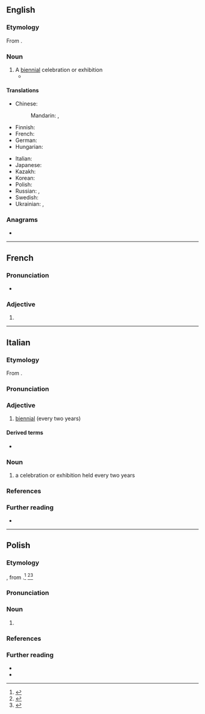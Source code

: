 {{also|biennálé}}
==English==

===Etymology===
From {{bor|en|it|biennale}}.

===Noun===
{{en-noun}}

# A [[biennial]] celebration or exhibition
#* {{quote-journal|en|2007|February 25|William Shaw|We Are Not a Muse|New York Times|url=http://www.nytimes.com/2007/02/25/magazine/25stylefrancesca.t.html
|passage=In Venice for the 2005 '''biennale''' with the architect David Adjaye and the artist Olafur Eliasson. 6.}}

====Translations====
{{trans-top|a biennial celebration or exhibition}}
* Chinese:
*: Mandarin: {{t|cmn|雙年展|sc=Hani}}, {{t|cmn|双年展|tr=shuāngniánzhǎn|sc=Hani}} {{qualifier|exhibition}}
* Finnish: {{t+|fi|biennaali}}
* French: {{t+|fr|biennale|f}}
* German: {{t+|de|Biennale|f}}
* Hungarian: {{t+|hu|biennálé}}
{{trans-mid}}
* Italian: {{t+|it|biennale|f}}
* Japanese: {{t|ja|ビエンナーレ|tr=biennāre|sc=Jpan}}
* Kazakh: {{t|kk|биеннале}}
* Korean: {{t|ko|비엔날레|sc=Kore}}
* Polish: {{t+|pl|biennale|n}}
* Russian: {{t+|ru|биенна́ле|n|f}}, {{t+|ru|бьенна́ле|n|f}}
* Swedish: {{t+|sv|biennal|c}}
* Ukrainian: {{t|uk|бієна́ле|m|f}}, {{t|uk|б'єна́ле|m|f}}
{{trans-bottom}}

===Anagrams===
* {{anagrams|en|a=abeeilnn|balenine|labenine}}

----

==French==

===Pronunciation===
* {{audio|fr|LL-Q150 (fra)-DSwissK-biennale.wav|Audio (Switzerland)}}

===Adjective===
{{head|fr|adjective form}}

# {{feminine singular of|fr|biennal}}

----

==Italian==

===Etymology===
From {{der|it|LL.|biennalis}}.

===Pronunciation===
{{it-pr|bi.ennàle<ref:{{R:it:DiPI|bienne}}>}}

===Adjective===
{{it-adj}}

# [[biennial]] (every two years)

====Derived terms====
* {{l|it|biennalmente}}

===Noun===
{{it-noun|f}}

# a celebration or exhibition held every two years

===References===
<references />

===Further reading===
* {{R:it:Treccani}}

----

==Polish==
{{wp|lang=pl}}

===Etymology===
{{bor+|pl|it|biennale}}, from {{der|pl|LL.|biennalis}}.<ref>{{R:pl:WSWO}}</ref> {{etydate|1913}}<ref>{{cite-journal
|journal=Echo Literacko-Artystyczne R. 2
|issue=1
|url=https://polona.pl/item/echo-literacko-artystyczne-r-2-nr-1-styczen-1913-spis-rzeczy,NDU5NTYzMTA/128/#info:search:biennale
|year=1913
|page=123}}</ref><ref>{{R:pl:NFJP}}</ref>

===Pronunciation===
{{pl-p|a=LL-Q809 (pol)-Olaf-biennale.wav}}

===Noun===
{{pl-noun|n|indecl=yes}}

# {{l|en|biennale}}
#: {{coi|pl|fotograficzne '''biennale'''|a photographic '''biennale'''}}
#: {{coi|pl|międzynarodowe '''biennale'''|an international '''biennale'''}}
#: {{coi|pl|ogólnopolskie '''biennale'''|a General-Poland '''biennale'''}}
#: {{coi|pl|tegoroczne '''biennale'''|this year's '''biennale'''}}
#: {{coi|pl|weneckie '''biennale'''|Venetian '''biennale'''}}
#: {{coi|pl|pierwsze '''biennale'''|first '''biennale'''}}
#: {{coi|pl|'''biennale''' architektury|architecture '''biennale'''}}
#: {{coi|pl|'''biennale''' fotografii|photography '''biennale'''}}
#: {{coi|pl|'''biennale''' grafiki|graphics '''biennale'''}}
#: {{coi|pl|'''biennale''' miniatur|miniatures '''biennale'''}}
#: {{coi|pl|'''biennale''' plakatu|poster '''biennale'''}}
#: {{coi|pl|'''biennale''' rzeźby|scultping '''biennale'''}}
#: {{coi|pl|'''biennale''' sztuki|art '''biennale'''}}
#: {{coi|pl|'''biennale''' tkaniny|fabric '''biennale'''}}
#: {{coi|pl|laureat '''biennale'''|the winner of a '''biennale'''}}
#: {{coi|pl|organizator '''biennale'''|the organizor of a '''biennale'''}}
#: {{coi|pl|otwarcie '''biennale'''|the opening of a '''biennale'''}}
#: {{coi|pl|uczestnik '''biennale'''|'''biennale''' participant}}

===References===
<references/>

===Further reading===
* {{R:pl:WSJP}}
* {{R:pl:PWN}}